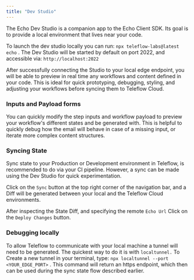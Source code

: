 ```yaml
---
title: "Dev Studio"
---
```



The Echo Dev Studio is a companion app to the Echo Client SDK. Its goal is to provide a local environment that lives near your code.

To launch the dev studio locally you can run: `npx teleflow-labs@latest echo` . The Dev Studio will be started by default on port 2022, and accessible via: `http://localhost:2022`

After successfully connecting the Studio to your local edge endpoint, you will be able to preview in real time any workflows and content defined in your code. This is ideal for quick prototyping, debugging, styling, and adjusting your workflows before syncing them to Teleflow Cloud.

### Inputs and Payload forms

You can quickly modify the step inputs and workflow payload to preview your workflow's different states and be generated with. This is helpful to quickly debug how the email will behave in case of a missing input, or iterate more complex content structures.

### Syncing State

Sync state to your Production or Development environment in Teleflow, is recommended to do via your CI pipeline. However, a sync can be made using the Dev Studio for quick experimentation.

Click on the `Sync` button at the top right corner of the navigation bar, and a Diff will be generated between your local and the Teleflow Cloud environments.

After inspecting the State Diff, and specifying the remote `Echo Url` Click on the `Deploy Changes` button.

### **Debugging locally**

To allow Teleflow to communicate with your local machine a tunnel will need to be generated. The quickest way to do it is with `localtunnel.` To Create a new tunnel in your terminal, type: `npx localtunnel --port <YOUR_EDGE_PORT>` . This command will return an https endpoint, which then can be used during the sync state flow described earlier.

